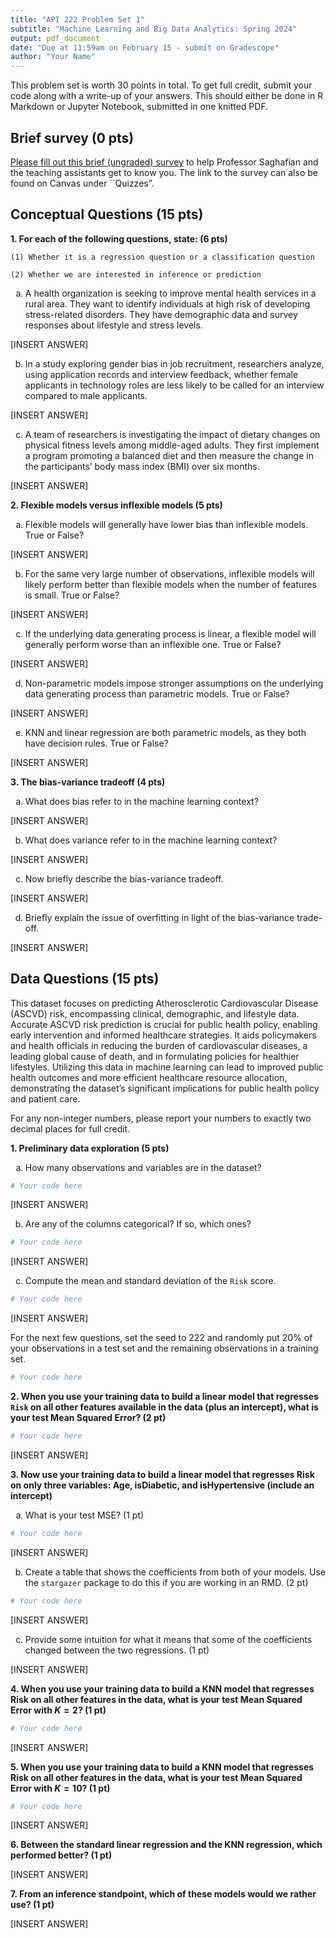 ```yaml
---
title: "API 222 Problem Set 1"
subtitle: "Machine Learning and Big Data Analytics: Spring 2024"
output: pdf_document
date: "Due at 11:59am on February 15 - submit on Gradescope"
author: "Your Name"
---
```



This problem set is worth 30 points in total. To get full credit, submit your code along with a write-up of your answers. This should either be done in R Markdown or Jupyter Notebook, submitted in one knitted PDF.

## Brief survey (0 pts)

[Please fill out this brief (ungraded) survey](https://canvas.harvard.edu/courses/132784/quizzes/357796) to help Professor Saghafian and the teaching assistants get to know you. The link to the survey can also be found on Canvas under ``Quizzes".

## Conceptual Questions (15 pts)



**1. For each of the following questions, state: (6 pts)**


    (1) Whether it is a regression question or a classification question 
    
    (2) Whether we are interested in inference or prediction

(a) A health organization is seeking to improve mental health services in a rural area. They want to identify individuals at high risk of developing stress-related disorders. They have demographic data and survey responses about lifestyle and stress levels. 


[INSERT ANSWER]

(b) In a study exploring gender bias in job recruitment, researchers analyze, using application records and interview feedback, whether female applicants in technology roles are less likely to be called for an interview compared to male applicants.

[INSERT ANSWER]



(c) A team of researchers is investigating the impact of dietary changes on physical fitness levels among middle-aged adults. They first implement a program promoting a balanced diet and then measure the change in the participants' body mass index (BMI) over six months.


[INSERT ANSWER]


**2. Flexible models versus inflexible models (5 pts)**

(a) Flexible models will generally have lower bias than inflexible models. True or False?


[INSERT ANSWER]


(b) For the same very large number of observations, inflexible models will likely perform better than flexible models when the number of features is small. True or False?

[INSERT ANSWER]


(c) If the underlying data generating process is linear, a flexible model will generally perform worse than an inflexible one. True or False?


[INSERT ANSWER]


(d) Non-parametric models impose stronger assumptions on the underlying data generating process than parametric models. True or False?


[INSERT ANSWER]


(e) KNN and linear regression are both parametric models, as they both have decision rules. True or False?


[INSERT ANSWER]


**3. The bias-variance tradeoff (4 pts)**

(a) What does bias refer to in the machine learning context?


[INSERT ANSWER]


(b) What does variance refer to in the machine learning context?


[INSERT ANSWER]


(c) Now briefly describe the bias-variance tradeoff.


[INSERT ANSWER]


(d) Briefly explain the issue of overfitting in light of the bias-variance trade-off.

[INSERT ANSWER]


## Data Questions (15 pts)


This dataset focuses on predicting Atherosclerotic Cardiovascular Disease (ASCVD) risk, encompassing clinical, demographic, and lifestyle data. Accurate ASCVD risk prediction is crucial for public health policy, enabling early intervention and informed healthcare strategies. It aids policymakers and health officials in reducing the burden of cardiovascular diseases, a leading global cause of death, and in formulating policies for healthier lifestyles. Utilizing this data in machine learning can lead to improved public health outcomes and more efficient healthcare resource allocation, demonstrating the dataset's significant implications for public health policy and patient care.

For any non-integer numbers, please report your numbers to exactly two decimal places for full credit.



**1. Preliminary data exploration (5 pts)**


(a) How many observations and variables are in the dataset?

```r
# Your code here
```

[INSERT ANSWER]

(b) Are any of the columns categorical? If so, which ones?

```r
# Your code here
```

[INSERT ANSWER]


(c) Compute the mean and standard deviation of the `Risk` score.

```r
# Your code here
```

[INSERT ANSWER]

For the next few questions, set the seed to 222 and randomly put 20% of your observations in a test set and the remaining observations in a training set.

```r
# Your code here
```


**2. When you use your training data to build a linear model that regresses `Risk` on all other features available in the data (plus an intercept), what is your test Mean Squared Error? (2 pt)**

```r
# Your code here
```

[INSERT ANSWER]

**3. Now use your training data to build a linear model that regresses Risk on only three variables: Age, isDiabetic, and isHypertensive (include an intercept)**

(a) What is your test MSE? (1 pt)

```r
# Your code here
```

[INSERT ANSWER]


(b) Create a table that shows the coefficients from both of your models. Use the `stargazer` package to do this if you are working in an RMD. (2 pt)

```r
# Your code here
```

[INSERT ANSWER]


(c) Provide some intuition for what it means that some of the coefficients changed  between the two regressions. (1 pt)

[INSERT ANSWER]

    
**4. When you use your training data to build a KNN model that regresses Risk on all other features in the data, what is your test Mean Squared Error with $K = 2$? (1 pt)**

```r
# Your code here
```

[INSERT ANSWER]


**5. When you use your training data to build a KNN model that regresses Risk on all other features in the data, what is your test Mean Squared Error with $K = 10$? (1 pt)**

```r
# Your code here
```

[INSERT ANSWER]


**6. Between the standard linear regression and the KNN regression, which performed better? (1 pt)**

[INSERT ANSWER]


**7. From an inference standpoint, which of these models would we rather use? (1 pt)**

[INSERT ANSWER]
